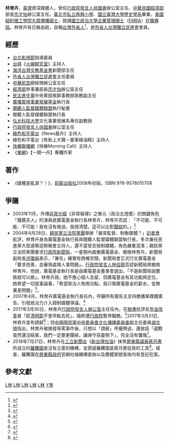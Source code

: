 {{Inappropriate tone|time=2021-12-18T18:12:03+00:00}}
'''林育卉'''，[[臺灣|臺灣]]資深媒體人，曾任[[行政院發言人|行政院發言人]][[徐國勇|徐國勇]]辦公室主任、[[中華民國經濟部|中華民國經濟部]]部長[[宗才怡|宗才怡]]辦公室主任。[[臺北市私立再興小學|臺北市私立再興小學]]、[[國立臺灣大學歷史學系|國立臺灣大學歷史學系]]畢業，[[美國|美國]][[紐約理工學院|紐約理工學院]][[大眾傳播|大眾傳播]][[碩士|碩士]]，就讀[[國立政治大學|國立政治大學]][[企業管理碩士|企業管理碩士]]（[[EMBA|EMBA]]）[[在職專班|在職專班]]。林育卉有日裔血統，自稱[[台灣外省人|台灣外省人]]<ref>{{cite news|url=http://hk.crntt.com/doc/1023/5/4/9/102354941.html|title=林育卉：支持綠營的“外省人”女性心路歷程|publisher=[[中評社|中評社]]|author=周怡倫|date=2012-12-22|accessdate=2019-08-20|archive-date=2019-08-20|archive-url=https://web.archive.org/web/20190820135429/http://hk.crntt.com/doc/1023/5/4/9/102354941.html|dead-url=no}}</ref>，是[[外省人台灣獨立促進會|外省人台灣獨立促進會]]會員。

==經歷==
*[[台北影視節|台北影視節]]指導委員
*[[台視|台視]]《[[火線聊天室|火線聊天室]]》主持人
*[[海洋台灣文教基金會|海洋台灣文教基金會]]新聞部主任
*[[外省人台灣獨立促進會|外省人台灣獨立促進會]]主任委員
*[[中華航空|中華航空]]總經理辦公室主任
*[[中華民國經濟部|經濟部]]參事兼部長[[宗才怡|宗才怡]]辦公室主任
*[[民主進步黨|民主進步黨]]中央黨部族群事務部政務副主任
*[[廣播電視事業發展基金|廣播電視事業發展基金]]執行長
*[[閱聽人監督媒體聯盟|閱聽人監督媒體聯盟]]執行秘書
*閱聽人監督媒體聯盟執行長
*[[弘光科技大學|弘光科技大學]]文化事業發展系專任副教授
*[[行政院發言人|行政院發言人]][[徐國勇|徐國勇]]辦公室主任
*[[綠色和平電台|綠色和平電台]]《News晨卉》主持人
*綠色和平電台《有影上大聲－塞車綠油精》主持人
*[[快樂聯播網|快樂聯播網]]《快樂Morning Call》主持人
*《[[東網|東網]]》【一期一卉】專欄作家

==著作==
*《媒體是亂源？！》，[[前衛出版社|前衛出版社]]2008年初版，ISBN 978-9578015708

== 爭議 ==
*2003年11月，外傳[[非常光碟|非常光碟]]《非常報導》之單元〈政治五燈獎〉的關鍵角色「魔鏡夫人」的演員是廣電基金執行長林育卉，林育卉否認︰「不可能、不可能、不可能！我有沒有做過，我很清楚。這可以比對[[聲紋|聲紋]]的。」<ref>{{cite news|url=https://news.tvbs.com.tw/other/393098|title=音質高！ 外傳魔鏡夫人為林育卉飾演|publisher=TVBS新聞|author=|date=2003-11-23|accessdate=2019-08-21|archive-date=2019-08-21|archive-url=https://web.archive.org/web/20190821005204/https://news.tvbs.com.tw/other/393098|dead-url=no}}</ref>
*2004年4月28日，[[親民黨|親民黨]][[立法院|立法院]][[黨團|黨團]]舉辦「誰來監督、制衡媒體？」[[記者會|記者會]]批評，林育卉身為廣電基金執行長與閱聽人監督媒體聯盟執行長，多次兼任民進黨大型選舉造勢晚會主持人，還不當發言抵制媒體，角色嚴重混淆；親民黨立法院黨團要求[[行政院新聞局|行政院新聞局]]，一星期內裁撤廣電基金、撤換林育卉。新聞局副局長[[洪瓊娟|洪瓊娟]]表示，「兼任」確實有商榷空間，新聞局會正式行文廣電基金「要求改善，並審慎處理人事問題」。[[行政院發言人|行政院發言人]][[林佳龍|林佳龍]]否認新聞局將撤換林育卉，他說，廣電基金執行長是由廣電基金董事會選出，「不是新聞局說要換就可以換」。林育卉說，她不擔心個人去留，但廣電基金有其功能與定位，她希望一切就事論事，「希望政治人物用功點，我只領廣電基金的薪水，並無兼差問題」<ref>{{cite news|url=https://tw.appledaily.com/forum/daily/20040429/20895246|title=立委促裁廣電基金|publisher=[[台灣蘋果日報|台灣蘋果日報]]|author=黃惠玟、李宗衡|date=2004-04-29|accessdate=2020-05-23|archive-date=2020-05-26|archive-url=https://web.archive.org/web/20200526085100/https://tw.appledaily.com/forum/daily/20040429/20895246|dead-url=no}}</ref>。
*2007年4月，林育卉廣電基金執行長任內，呼籲所有廣告主支持撤播某媒體廣告，引發政治力介入箝制媒體爭議。<ref>{{Cite web |url=http://news.ltn.com.tw/news/politics/paper/123844 |title=存档副本 |access-date=2017-04-01 |archive-date=2019-06-15 |archive-url=https://web.archive.org/web/20190615203746/https://news.ltn.com.tw/news/politics/paper/123844 |dead-url=no }}</ref>
*2017年3月30日，林育卉[[行政院發言人辦公室|行政院發言人辦公室]]主任任內，在[[臉書|臉書]]批評反[[年金改革|年金改革]]者「趁[[清明節|清明節]]不會早點去死」，隨即遭[[行政院|行政院]]暫停職務。<ref>{{Cite web |url=https://udn.com/news/story/1/2375951 |title=存档副本 |access-date=2017-04-01 |archive-date=2019-06-02 |archive-url=https://web.archive.org/web/20190602151252/https://udn.com/news/story/1/2375951 |dead-url=no }}</ref>2017年3月31日，林育卉宣布請辭<ref>{{cite news|title=年金改革發文惹議 林育卉請辭|url=http://www.cna.com.tw/news/aipl/201703310066-1.aspx|publisher=中央通訊社|date=2017-03-31|author=溫貴香|accessdate=2017-04-22|archive-date=2017-04-23|archive-url=https://web.archive.org/web/20170423062348/http://www.cna.com.tw/news/aipl/201703310066-1.aspx|dead-url=no}}</ref>；但[[中國國民黨中央委員會文化傳播委員會|中國國民黨中央委員會文化傳播委員會]]副主任委員[[胡文琦|胡文琦]]指出，林育卉被揭發辱罵事件後，只想以「請辭」呼攏帶過，還放話「選戰竟然還沒結束，我們一定要更團結，讓保守惡靈倒下」，完全沒有懺悔<ref>{{cite news|title=批綠模糊焦點 國民黨：林育卉完全沒懺悔|url=http://www.cna.com.tw/news/aipl/201703310325-1.aspx|publisher=中央通訊社|date=2017-03-31|author=劉麗榮|accessdate=2017-04-22|archive-date=2017-04-23|archive-url=https://web.archive.org/web/20170423062227/http://www.cna.com.tw/news/aipl/201703310325-1.aspx|dead-url=no}}</ref>。
*2018年7月21日，林育卉在[[三立新聞台|三立新聞台]]《[[新台灣加油|新台灣加油]]》抹黑[[屏東縣議員|屏東縣議員]][[蔣月惠|蔣月惠]]所成立的[[屏東縣基督教羅騰園肢體殘障協會|羅騰園]]是沒有立案的機構，並質疑羅騰園是蔣月惠從政的工具<ref>{{cite news|url=https://www.chinatimes.com/realtimenews/20180722001367-260407|title=林育卉上節目批羅騰園 曾要反年改趁清明早點去死|publisher=[[中時電子報|中時電子報]]|author=邱文秀|date=2018-07-22|accessdate=2019-08-22|archive-date=2019-08-22|archive-url=https://web.archive.org/web/20190822111952/https://www.chinatimes.com/realtimenews/20180722001367-260407|dead-url=no}}</ref>。經查，羅騰園在[[屏東縣政府|屏東縣政府]]官網社福機構查詢以及團體案號查詢均有登記在案。

== 參考文獻 ==
{{reflist}}

[[Category:台灣電視主持人|L林]]
[[Category:台灣廣播主持人|L林]]
[[Category:支持台灣獨立的台灣外省人|L林]]
[[Category:國立政治大學校友|L林]]
[[Category:國立臺灣大學文學院校友|L林]]
[[Category:林姓|Y育]]